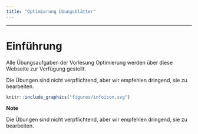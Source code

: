 ```yaml
---
title: "Optimierung Übungsblätter"
---
```


---------------------------------

# Einführung

Alle Übungsaufgaben der Vorlesung Optimierung werden über diese Webseite zur Verfügung gestellt.

Die Übungen sind nicht verpflichtend, aber wir empfehlen dringend, sie zu bearbeiten.

:::: {#explaining .message-box }

::: {#note-exp .note-header}
```r
knitr::include_graphics("figures/infoicon.svg")
```
**Note**
:::
::: {#note-exp .note-body}


Die Übungen sind nicht verpflichtend, aber wir empfehlen dringend, sie zu bearbeiten.

:::

::::
